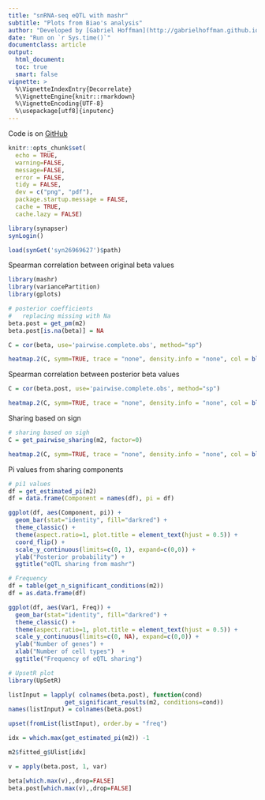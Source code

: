 ```yaml
---
title: "snRNA-seq eQTL with mashr"
subtitle: "Plots from Biao's analysis"
author: "Developed by [Gabriel Hoffman](http://gabrielhoffman.github.io/)"
date: "Run on `r Sys.time()`"
documentclass: article
output: 
  html_document:
  toc: true
  smart: false
vignette: >
  %\VignetteIndexEntry{Decorrelate}
  %\VignetteEngine{knitr::rmarkdown}
  %\VignetteEncoding{UTF-8}
  %\usepackage[utf8]{inputenc}
---
```



<!--- 

cd /sc/arion/projects/CommonMind/hoffman/NPS-AD/work/nps_ad/eqtl/
ml python git
git pull
# rm -rf analysis_freeze1_cache/ analysis_freeze1_files
R --vanilla

system("git pull")
rmarkdown::render("mashr.Rmd");


# https://hoffmg01.u.hpc.mssm.edu/nps_ad/eqtl/mashr.html
--->


Code is on [GitHub](https://github.com/GabrielHoffman/nps_ad/blob/master/eqtl/mashr.Rmd)

```r
knitr::opts_chunk$set(
  echo = TRUE,
  warning=FALSE,
  message=FALSE,
  error = FALSE,
  tidy = FALSE,
  dev = c("png", "pdf"),
  package.startup.message = FALSE,
  cache = TRUE,
  cache.lazy = FALSE)
```

```r
library(synapser)
synLogin()

load(synGet('syn26969627')$path)
```

Spearman correlation between original beta values
```r
library(mashr)
library(variancePartition)
library(gplots)

# posterior coefficients
#   replacing missing with Na
beta.post = get_pm(m2)
beta.post[is.na(beta)] = NA

C = cor(beta, use='pairwise.complete.obs', method="sp")

heatmap.2(C, symm=TRUE, trace = "none", density.info = "none", col = bluered(100), symbreaks=TRUE, cellnote=round(C, 2), notecol="black", main="Original")
```

Spearman correlation between posterior beta values
```r
C = cor(beta.post, use='pairwise.complete.obs', method="sp")

heatmap.2(C, symm=TRUE, trace = "none", density.info = "none", col = bluered(100), symbreaks=TRUE, cellnote=round(C, 2), notecol="black", main="mashr")
```
 










Sharing based on sign
```r
# sharing based on sigh
C = get_pairwise_sharing(m2, factor=0)

heatmap.2(C, symm=TRUE, trace = "none", density.info = "none", col = bluered(100), symbreaks=TRUE, cellnote=round(C, 2), notecol="black", main="Sign sharing" )
```

Pi values from sharing components
```r
# pi1 values
df = get_estimated_pi(m2)
df = data.frame(Component = names(df), pi = df)

ggplot(df, aes(Component, pi)) + 
  geom_bar(stat="identity", fill="darkred") + 
  theme_classic() +
  theme(aspect.ratio=1, plot.title = element_text(hjust = 0.5)) +
  coord_flip() +
  scale_y_continuous(limits=c(0, 1), expand=c(0,0)) +
  ylab("Posterior probability") +
  ggtitle("eQTL sharing from mashr")
```

```r
# Frequency
df = table(get_n_significant_conditions(m2))
df = as.data.frame(df)

ggplot(df, aes(Var1, Freq)) + 
  geom_bar(stat="identity", fill="darkred") + 
  theme_classic() +
  theme(aspect.ratio=1, plot.title = element_text(hjust = 0.5)) +
  scale_y_continuous(limits=c(0, NA), expand=c(0,0)) +
  ylab("Number of genes") +
  xlab("Number of cell types")  +
  ggtitle("Frequency of eQTL sharing")
```

```r
# UpsetR plot
library(UpSetR)

listInput = lapply( colnames(beta.post), function(cond)
                get_significant_results(m2, conditions=cond))
names(listInput) = colnames(beta.post)

upset(fromList(listInput), order.by = "freq")
```




```r
idx = which.max(get_estimated_pi(m2)) -1

m2$fitted_g$Ulist[idx]

v = apply(beta.post, 1, var)

beta[which.max(v),,drop=FALSE]
beta.post[which.max(v),,drop=FALSE]
```








